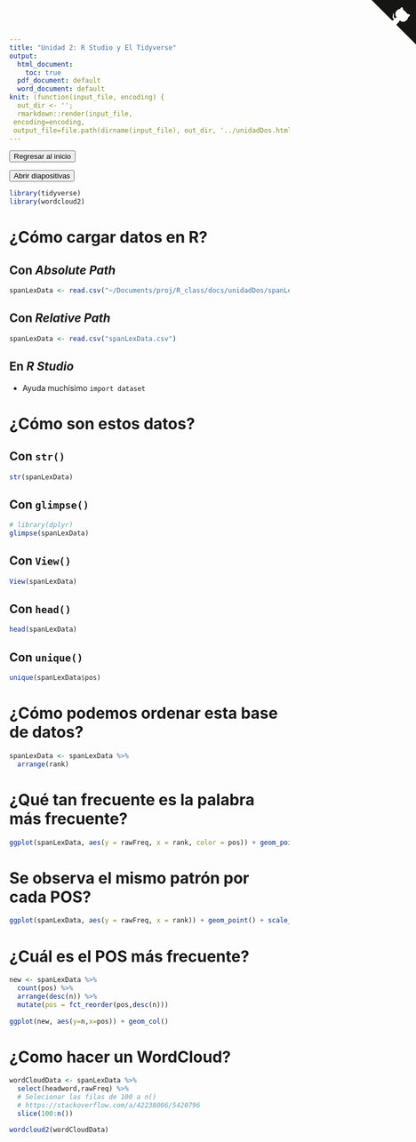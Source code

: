 ```yaml
---
title: "Unidad 2: R Studio y El Tidyverse"
output:
  html_document:
    toc: true
  pdf_document: default
  word_document: default
knit: (function(input_file, encoding) {
  out_dir <- '';
  rmarkdown::render(input_file,
 encoding=encoding,
 output_file=file.path(dirname(input_file), out_dir, '../unidadDos.html'))})
---
```


<a href="index.html">
<button type="button" class="btn btn-primary">Regresar al inicio</button>
</a>

<a href="unidadDos/unidadDosPrez.html" target="_blank">
<button type="button" class="btn btn-warning">Abrir diapositivas</button>
</a>

<a href="https://github.com/axme100/rclass" class="github-corner" aria-label="View source on GitHub"><svg width="80" height="80" viewBox="0 0 250 250" style="fill:#151513; color:#fff; position: absolute; top: 0; border: 0; right: 0;" aria-hidden="true"><path d="M0,0 L115,115 L130,115 L142,142 L250,250 L250,0 Z"></path><path d="M128.3,109.0 C113.8,99.7 119.0,89.6 119.0,89.6 C122.0,82.7 120.5,78.6 120.5,78.6 C119.2,72.0 123.4,76.3 123.4,76.3 C127.3,80.9 125.5,87.3 125.5,87.3 C122.9,97.6 130.6,101.9 134.4,103.2" fill="currentColor" style="transform-origin: 130px 106px;" class="octo-arm"></path><path d="M115.0,115.0 C114.9,115.1 118.7,116.5 119.8,115.4 L133.7,101.6 C136.9,99.2 139.9,98.4 142.2,98.6 C133.8,88.0 127.5,74.4 143.8,58.0 C148.5,53.4 154.0,51.2 159.7,51.0 C160.3,49.4 163.2,43.6 171.4,40.1 C171.4,40.1 176.1,42.5 178.8,56.2 C183.1,58.6 187.2,61.8 190.9,65.4 C194.5,69.0 197.7,73.2 200.1,77.6 C213.8,80.2 216.3,84.9 216.3,84.9 C212.7,93.1 206.9,96.0 205.4,96.6 C205.1,102.4 203.0,107.8 198.3,112.5 C181.9,128.9 168.3,122.5 157.7,114.1 C157.9,116.9 156.7,120.9 152.7,124.9 L141.0,136.5 C139.8,137.7 141.6,141.9 141.8,141.8 Z" fill="currentColor" class="octo-body"></path></svg></a><style>.github-corner:hover .octo-arm{animation:octocat-wave 560ms ease-in-out}@keyframes octocat-wave{0%,100%{transform:rotate(0)}20%,60%{transform:rotate(-25deg)}40%,80%{transform:rotate(10deg)}}@media (max-width:500px){.github-corner:hover .octo-arm{animation:none}.github-corner .octo-arm{animation:octocat-wave 560ms ease-in-out}}</style>


<style>
 /* Customize the label (the container) */
.container {
  display: block;
  position: relative;
  padding-left: 35px;
  margin-bottom: 12px;
  cursor: pointer;
  font-size: 18px;
  font-weight: normal;
  -webkit-user-select: none;
  -moz-user-select: none;
  -ms-user-select: none;
  user-select: none;
}

/* Hide the browser's default checkbox */
.container input {
  position: absolute;
  opacity: 0;
  cursor: pointer;
  height: 0;
  width: 0;
}

/* Create a custom checkbox */
.checkmark {
  position: absolute;
  top: 0;
  left: 0;
  height: 25px;
  width: 25px;
  background-color: #eee;
}

/* On mouse-over, add a grey background color */
.container:hover input ~ .checkmark {
  background-color: #ccc;
}

/* When the checkbox is checked, add a blue background */
.container input:checked ~ .checkmark {
  background-color: #2196F3;
}

/* Create the checkmark/indicator (hidden when not checked) */
.checkmark:after {
  content: "";
  position: absolute;
  display: none;
}

/* Show the checkmark when checked */
.container input:checked ~ .checkmark:after {
  display: block;
}

/* Style the checkmark/indicator */
.container .checkmark:after {
  left: 9px;
  top: 5px;
  width: 5px;
  height: 10px;
  border: solid white;
  border-width: 0 3px 3px 0;
  -webkit-transform: rotate(45deg);
  -ms-transform: rotate(45deg);
  transform: rotate(45deg);
} 
</style>


<script>
   $(document).ready(function() {
     $head = $('#header');
     $head.prepend('<img src=\"http://www.posgrado.unam.mx/linguistica/img/cabecera.png\" style=\"float: right;\"/>')
   });
</script>

```r
library(tidyverse)
library(wordcloud2)
```

# ¿Cómo cargar datos en R?

## Con *Absolute Path*
```r
spanLexData <- read.csv("~/Documents/proj/R_class/docs/unidadDos/spanLexData.csv")
```

## Con *Relative Path*
```r
spanLexData <- read.csv("spanLexData.csv")
```

## En *R Studio*
- Ayuda muchísimo `import dataset`

# ¿Cómo son estos datos?

## Con `str()`
```r
str(spanLexData)
```

## Con `glimpse()`
```r
# library(dplyr)
glimpse(spanLexData)
```

## Con `View()`
```r
View(spanLexData)
```

## Con `head()`
```r
head(spanLexData)
```

## Con `unique()`
```r
unique(spanLexData$pos)
```

# ¿Cómo podemos ordenar esta base de datos?
```r
spanLexData <- spanLexData %>%
  arrange(rank)
```

# ¿Qué tan frecuente es la palabra más frecuente?
```r
ggplot(spanLexData, aes(y = rawFreq, x = rank, color = pos)) + geom_point() + scale_y_log10()
```

# Se observa el mismo patrón por cada POS?
```r
ggplot(spanLexData, aes(y = rawFreq, x = rank)) + geom_point() + scale_y_log10() + facet_wrap(~pos)
```

# ¿Cuál es el POS más frecuente?
```r
new <- spanLexData %>%
  count(pos) %>%
  arrange(desc(n)) %>%
  mutate(pos = fct_reorder(pos,desc(n)))
  
ggplot(new, aes(y=n,x=pos)) + geom_col()
```

# ¿Como hacer un WordCloud?
```r
wordCloudData <- spanLexData %>%
  select(headword,rawFreq) %>%
  # Selecionar las filas de 100 a n()
  # https://stackoverflow.com/a/42238006/5420796
  slice(100:n())

wordcloud2(wordCloudData)

```